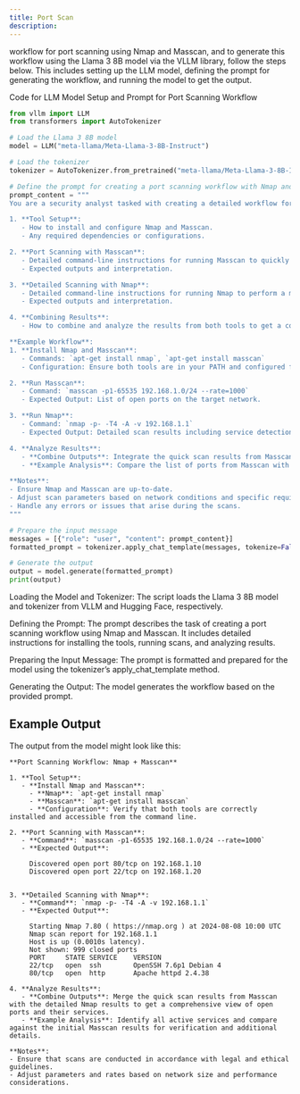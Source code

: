 ```yaml
---
title: Port Scan
description: 
---
```


workflow for port scanning using Nmap and Masscan, and to generate this workflow using the Llama 3 8B model via the VLLM library, follow the steps below. This includes setting up the LLM model, defining the prompt for generating the workflow, and running the model to get the output.

Code for LLM Model Setup and Prompt for Port Scanning Workflow

```python
from vllm import LLM
from transformers import AutoTokenizer

# Load the Llama 3 8B model
model = LLM("meta-llama/Meta-Llama-3-8B-Instruct")

# Load the tokenizer
tokenizer = AutoTokenizer.from_pretrained("meta-llama/Meta-Llama-3-8B-Instruct")

# Define the prompt for creating a port scanning workflow with Nmap and Masscan
prompt_content = """
You are a security analyst tasked with creating a detailed workflow for port scanning using two tools: Nmap and Masscan. Please provide a comprehensive step-by-step guide that includes:

1. **Tool Setup**:
   - How to install and configure Nmap and Masscan.
   - Any required dependencies or configurations.

2. **Port Scanning with Masscan**:
   - Detailed command-line instructions for running Masscan to quickly identify open ports on a target.
   - Expected outputs and interpretation.

3. **Detailed Scanning with Nmap**:
   - Detailed command-line instructions for running Nmap to perform a more thorough scan and service enumeration.
   - Expected outputs and interpretation.

4. **Combining Results**:
   - How to combine and analyze the results from both tools to get a complete picture of open ports and services.

**Example Workflow**:
1. **Install Nmap and Masscan**:
   - Commands: `apt-get install nmap`, `apt-get install masscan`
   - Configuration: Ensure both tools are in your PATH and configured for your environment.

2. **Run Masscan**:
   - Command: `masscan -p1-65535 192.168.1.0/24 --rate=1000`
   - Expected Output: List of open ports on the target network.

3. **Run Nmap**:
   - Command: `nmap -p- -T4 -A -v 192.168.1.1`
   - Expected Output: Detailed scan results including service detection and version information.

4. **Analyze Results**:
   - **Combine Outputs**: Integrate the quick scan results from Masscan with the detailed results from Nmap to identify all open ports and their associated services.
   - **Example Analysis**: Compare the list of ports from Masscan with the detailed information from Nmap to identify any discrepancies or additional details.

**Notes**:
- Ensure Nmap and Masscan are up-to-date.
- Adjust scan parameters based on network conditions and specific requirements.
- Handle any errors or issues that arise during the scans.
"""

# Prepare the input message
messages = [{"role": "user", "content": prompt_content}]
formatted_prompt = tokenizer.apply_chat_template(messages, tokenize=False, add_generation_prompt=True)

# Generate the output
output = model.generate(formatted_prompt)
print(output)
```


Loading the Model and Tokenizer: The script loads the Llama 3 8B model and tokenizer from VLLM and Hugging Face, respectively.

Defining the Prompt: The prompt describes the task of creating a port scanning workflow using Nmap and Masscan. It includes detailed instructions for installing the tools, running scans, and analyzing results.

Preparing the Input Message: The prompt is formatted and prepared for the model using the tokenizer’s apply_chat_template method.

Generating the Output: The model generates the workflow based on the provided prompt.

## Example Output

The output from the model might look like this:

```
**Port Scanning Workflow: Nmap + Masscan**

1. **Tool Setup**:
   - **Install Nmap and Masscan**:
     - **Nmap**: `apt-get install nmap`
     - **Masscan**: `apt-get install masscan`
     - **Configuration**: Verify that both tools are correctly installed and accessible from the command line.

2. **Port Scanning with Masscan**:
   - **Command**: `masscan -p1-65535 192.168.1.0/24 --rate=1000`
   - **Expected Output**:
     
     Discovered open port 80/tcp on 192.168.1.10
     Discovered open port 22/tcp on 192.168.1.20
     

3. **Detailed Scanning with Nmap**:
   - **Command**: `nmap -p- -T4 -A -v 192.168.1.1`
   - **Expected Output**:

     Starting Nmap 7.80 ( https://nmap.org ) at 2024-08-08 10:00 UTC
     Nmap scan report for 192.168.1.1
     Host is up (0.0010s latency).
     Not shown: 999 closed ports
     PORT     STATE SERVICE    VERSION
     22/tcp   open  ssh        OpenSSH 7.6p1 Debian 4
     80/tcp   open  http       Apache httpd 2.4.38

4. **Analyze Results**:
   - **Combine Outputs**: Merge the quick scan results from Masscan with the detailed Nmap results to get a comprehensive view of open ports and their services.
   - **Example Analysis**: Identify all active services and compare against the initial Masscan results for verification and additional details.

**Notes**:
- Ensure that scans are conducted in accordance with legal and ethical guidelines.
- Adjust parameters and rates based on network size and performance considerations.
```
